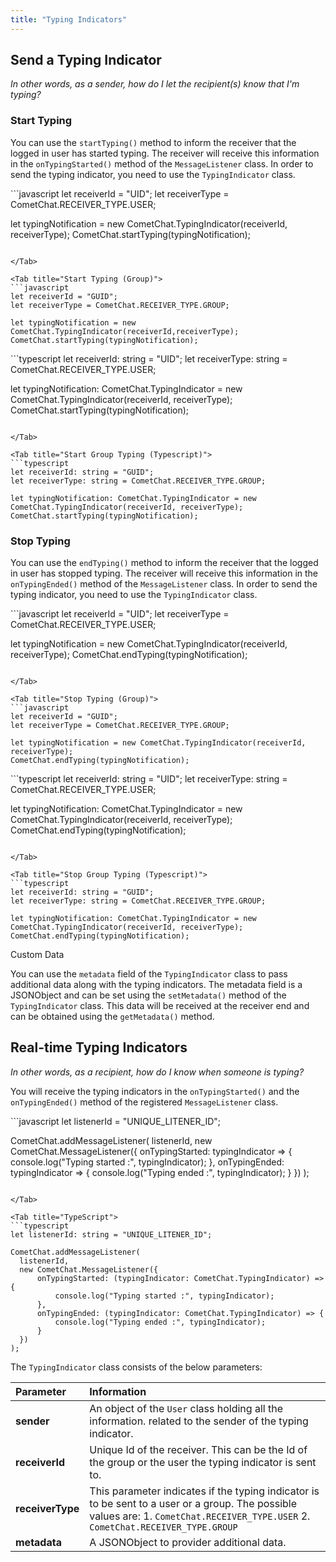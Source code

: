 ```yaml
---
title: "Typing Indicators"
---
```




## Send a Typing Indicator

*In other words, as a sender, how do I let the recipient(s) know that I'm typing?*

### Start Typing

You can use the `startTyping()` method to inform the receiver that the logged in user has started typing. The receiver will receive this information in the `onTypingStarted()` method of the `MessageListener` class. In order to send the typing indicator, you need to use the `TypingIndicator` class.

<Tabs>
<Tab title="Start Typing (User)">
```javascript
let receiverId = "UID";
let receiverType = CometChat.RECEIVER_TYPE.USER;

let typingNotification = new CometChat.TypingIndicator(receiverId, receiverType);
CometChat.startTyping(typingNotification);
```

</Tab>

<Tab title="Start Typing (Group)">
```javascript
let receiverId = "GUID";
let receiverType = CometChat.RECEIVER_TYPE.GROUP;

let typingNotification = new CometChat.TypingIndicator(receiverId,receiverType);
CometChat.startTyping(typingNotification);
```

</Tab>

<Tab title="Start User Typing (Typescript)">
```typescript
let receiverId: string = "UID";
let receiverType: string = CometChat.RECEIVER_TYPE.USER;

let typingNotification: CometChat.TypingIndicator = new CometChat.TypingIndicator(receiverId, receiverType);
CometChat.startTyping(typingNotification);
```

</Tab>

<Tab title="Start Group Typing (Typescript)">
```typescript
let receiverId: string = "GUID";
let receiverType: string = CometChat.RECEIVER_TYPE.GROUP;

let typingNotification: CometChat.TypingIndicator = new CometChat.TypingIndicator(receiverId, receiverType);
CometChat.startTyping(typingNotification);
```

</Tab>

</Tabs>

### Stop Typing

You can use the `endTyping()` method to inform the receiver that the logged in user has stopped typing. The receiver will receive this information in the `onTypingEnded()` method of the `MessageListener` class. In order to send the typing indicator, you need to use the `TypingIndicator` class.

<Tabs>
<Tab title="Stop Typing (User)">
```javascript
let receiverId = "UID";
let receiverType = CometChat.RECEIVER_TYPE.USER;

let typingNotification = new CometChat.TypingIndicator(receiverId, receiverType);
CometChat.endTyping(typingNotification);
```

</Tab>

<Tab title="Stop Typing (Group)">
```javascript
let receiverId = "GUID";
let receiverType = CometChat.RECEIVER_TYPE.GROUP;

let typingNotification = new CometChat.TypingIndicator(receiverId, receiverType);
CometChat.endTyping(typingNotification); 
```

</Tab>

<Tab title="Stop User Typing (Typescript)">
```typescript
let receiverId: string = "UID";
let receiverType: string = CometChat.RECEIVER_TYPE.USER;

let typingNotification: CometChat.TypingIndicator = new CometChat.TypingIndicator(receiverId, receiverType);
CometChat.endTyping(typingNotification);
```

</Tab>

<Tab title="Stop Group Typing (Typescript)">
```typescript
let receiverId: string = "GUID";
let receiverType: string = CometChat.RECEIVER_TYPE.GROUP;

let typingNotification: CometChat.TypingIndicator = new CometChat.TypingIndicator(receiverId, receiverType);
CometChat.endTyping(typingNotification);
```

</Tab>

</Tabs>

<Note>
Custom Data

You can use the `metadata` field of the `TypingIndicator` class to pass additional data along with the typing indicators. The metadata field is a JSONObject and can be set using the `setMetadata()` method of the `TypingIndicator` class. This data will be received at the receiver end and can be obtained using the `getMetadata()` method.

</Note>

## Real-time Typing Indicators

*In other words, as a recipient, how do I know when someone is typing?*

You will receive the typing indicators in the `onTypingStarted()` and the `onTypingEnded()` method of the registered `MessageListener` class.

<Tabs>
<Tab title="Message Listener">
```javascript
let listenerId = "UNIQUE_LITENER_ID";

CometChat.addMessageListener(
listenerId,
new CometChat.MessageListener({
  onTypingStarted: typingIndicator => {
    console.log("Typing started :", typingIndicator);
  },
  onTypingEnded: typingIndicator => {
    console.log("Typing ended :", typingIndicator);
  }
})
);
```

</Tab>

<Tab title="TypeScript">
```typescript
let listenerId: string = "UNIQUE_LITENER_ID";

CometChat.addMessageListener(
  listenerId,
  new CometChat.MessageListener({
      onTypingStarted: (typingIndicator: CometChat.TypingIndicator) => {
          console.log("Typing started :", typingIndicator);
      },
      onTypingEnded: (typingIndicator: CometChat.TypingIndicator) => {
          console.log("Typing ended :", typingIndicator);
      }
  })
);
```

</Tab>

</Tabs>

The `TypingIndicator` class consists of the below parameters:

| Parameter        | Information                                                                                                                                                                        |
| :---------------- | :---------------------------------------------------------------------------------------------------------------------------------------------------------------------------------- |
| **sender**       | An object of the `User` class holding all the information. related to the sender of the typing indicator.                                                                          |
| **receiverId**   | Unique Id of the receiver. This can be the Id of the group or the user the typing indicator is sent to.                                                                            |
| **receiverType** | This parameter indicates if the typing indicator is to be sent to a user or a group. The possible values are: 1. `CometChat.RECEIVER_TYPE.USER` 2. `CometChat.RECEIVER_TYPE.GROUP` |
| **metadata**     | A JSONObject to provider additional data.                                                                                                                                          |
